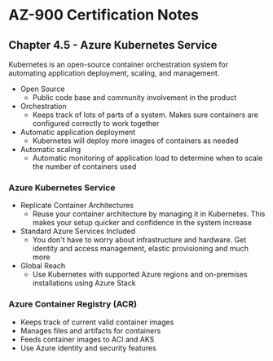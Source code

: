 # AZ-900 Certification Notes
## Chapter 4.5 - Azure Kubernetes Service

Kubernetes is an open-source container orchestration system for automating application deployment, scaling, and management.

* Open Source
	* Public code base and community involvement in the product
* Orchestration
	* Keeps track of lots of parts of a system. Makes sure containers are configured correctly to work together
* Automatic application deployment
	* Kubernetes will deploy more images of containers as needed
* Automatic scaling
	* Automatic monitoring of application load to determine when to scale the number of containers used

### Azure Kubernetes Service
* Replicate Container Architectures
	* Reuse your container architecture by managing it in Kubernetes. This makes your setup quicker and confidence in the system increase
* Standard Azure Services Included
	* You don't have to worry about infrastructure and hardware. Get identity and access management, elastic provisioning and much more
* Global Reach
	* Use Kubernetes with supported Azure regions and on-premises installations using Azure Stack

### Azure Container Registry (ACR)
* Keeps track of current valid container images
* Manages files and artifacts for containers
* Feeds container images to ACI and AKS
* Use Azure identity and security features